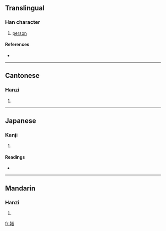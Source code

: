 ==Translingual==

===Han character===
{{Han char|rn=38|rad=女|as=09|sn=12|four=4446<sub>4</sub>|canj=女廿大口 (VTKR)}}

# [[person]]

====References====
* {{Han ref|kx=0266.030|dkj=06464|dj=0533.110|hdz=21056.040|uh=5A7C|ud=23164|bh=D8BD|bd=55485}}

----

==Cantonese==

===Hanzi===
{{yue-hanzi|jyut=|y=cheuk3}}

# {{defn|Cantonese}}

----

==Japanese==

===Kanji===
{{ja-kanji|grade=|rs=女09}}

# {{defn|Japanese}}

====Readings====
* {{ja-readings|on=[[しゃく]] (shaku), [[じ]] (ji), [[に]] (ni), [[じゃ]] (ja), [[にゅう]] (nyū)|kun=}}

----

==Mandarin==

===Hanzi===
{{cmn-hanzi|pin=[[ruò]] ([[ruo4]])|wg=jo<sup>4</sup>}}

# {{defn|Mandarin}}

[[fr:婼]]